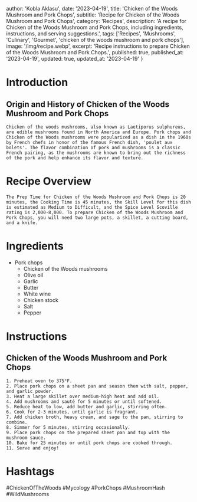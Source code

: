 
  author: 'Kobla Aklasu',
  date: '2023-04-19',
  title: 'Chicken of the Woods Mushroom and Pork Chops',
  subtitle: 'Recipe for Chicken of the Woods Mushroom and Pork Chops',
  category: 'Recipes',
  description: 'A recipe for Chicken of the Woods Mushroom and Pork Chops, including ingredients, instructions, and serving suggestions.',
  tags: ['Recipes', 'Mushrooms', 'Culinary', 'Gourmet', 'chicken of the woods mushroom and pork chops'],
  image: '/img/recipe.webp',
  excerpt: 'Recipe instructions to prepare Chicken of the Woods Mushroom and Pork Chops.',
  published: true,
  published_at: '2023-04-19',
  updated: true,
  updated_at: '2023-04-19'
}


  # Introduction

## Origin and History of Chicken of the Woods Mushroom and Pork Chops
    
    Chicken of the woods mushrooms, also known as Laetiporus sulphureus, are edible mushrooms found in North America and Europe. Pork chops and Chicken of the Woods mushrooms were popularized as a dish in the 1960s by French chefs in honor of the famous French dish, 'poulet aux bolets'. The flavor combination of pork and mushrooms is a classic French pairing, as the mushrooms are known to bring out the richness of the pork and help enhance its flavor and texture.

# Recipe Overview

    The Prep Time for Chicken of the Woods Mushroom and Pork Chops is 20 minutes, the Cooking Time is 45 minutes, the Skill Level for this dish is estimated as Medium to Difficult, and the Spice Level Scoville rating is 2,000-8,000. To prepare Chicken of the Woods Mushroom and Pork Chops, you will need two large pots, a skillet, a cutting board, and a knife.

# Ingredients

- Pork chops
    - Chicken of the Woods mushrooms
    - Olive oil
    - Garlic
    - Butter
    - White wine
    - Chicken stock
    - Salt
    - Pepper

# Instructions

## Chicken of the Woods Mushroom and Pork Chops
    
    1. Preheat oven to 375°F.
    2. Place pork chops on a sheet pan and season them with salt, pepper, and garlic powder.
    3. Heat a large skillet over medium-high heat and add oil.
    4. Add mushrooms and sauté for 5 minutes or until softened.
    5. Reduce heat to low, add butter and garlic, stirring often.
    6. Cook for 2-3 minutes, until garlic is fragrant.
    7. Add chicken broth, heavy cream, and sage to the pan, stirring to combine.
    8. Simmer for 5 minutes, stirring occasionally.
    9. Place pork chops on the prepared sheet pan and top with the mushroom sauce. 
    10. Bake for 25 minutes or until pork chops are cooked through.
    11. Serve and enjoy!

# Hashtags

#ChickenOfTheWoods #Mycology #PorkChops #MushroomHash #WildMushrooms



